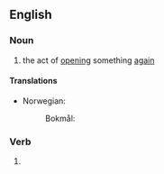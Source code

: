 ==English==

===Noun===
{{en-noun}}

# the act of [[opening]] something [[again]]

====Translations====
{{trans-top|act of opening again}}
* Norwegian:
*: Bokmål: {{t|nb|gjenåpning|m|f}}
{{trans-mid}}
{{trans-bottom}}

===Verb===
{{head|en|present participle}}

# {{present participle of|reopen|lang=en|nocat=1}}